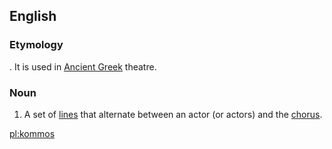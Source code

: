 ==English==

===Etymology===
{{etyl|grc|en}} {{term|κομμός||beating|tr=kommos|lang=grc}}. It is used in [[Ancient Greek]] theatre.

===Noun===
{{head|en|noun}}

# A set of [[lines]] that alternate between an actor (or actors) and the [[chorus]].

[[pl:kommos]]